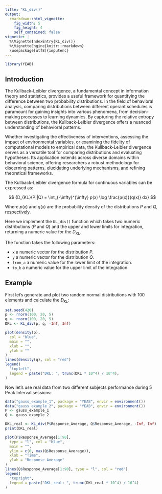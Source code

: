 ```yaml
---
title: "KL_div()"
output:
  rmarkdown::html_vignette:
    fig_width: 5
    fig_height: 4
    self_contained: false
vignette: |
  %\VignetteIndexEntry{KL_div()} 
  %\VignetteEngine{knitr::rmarkdown} 
  \usepackage[utf8]{inputenc}
---
```


```r
library(YEAB)
```

## Introduction

The Kullback-Leibler divergence, a fundamental concept in information theory and statistics, provides a useful framework for quantifying the difference between two probability distributions. In the field of behavioral analysis, comparing distributions between different operant schedules is paramount for gaining insights into various phenomena, from decision-making processes to learning dynamics. By capturing the relative entropy between distributions, the Kullback-Leibler divergence offers a nuanced understanding of behavioral patterns.

Whether investigating the effectiveness of interventions, assessing the impact of environmental variables, or examining the fidelity of computational models to empirical data, the Kullback-Leibler divergence serves as a versatile tool for comparing distributions and evaluating hypotheses. Its application extends across diverse domains within behavioral science, offering researchers a robust methodology for discerning patterns, elucidating underlying mechanisms, and refining theoretical frameworks.

The Kullback-Leibler divergence formula for continuous variables can be expressed as:

$$ {D_{KL}(P||Q) = \int_{-\infty}^{\infty} p(x) \log \frac{p(x)}{q(x)} dx} $$

Where $p(x)$ and $q(x)$ are the probability density of the distributions $P$ and $Q$, respectively.

Here we implement the `KL_div()` function which takes two numeric distributions ($P$ and $Q$) and the upper and lower limits for integration, returning a numeric value for the $D_{KL}$.

The function takes the following parameters:

- `x` a numeric vector for the distribution $P$.
- `y` a numeric vector for the distribution $Q$.
- `from_a` a numeric value for the lower limit of the integration.
- `to_b` a numeric value for the upper limit of the integration.

## Example

First let's generate and plot two random normal distributions with 100 elements and calculate the $D_{KL}$:

```r
set.seed(420)
p <- rnorm(100, 20, 5)
q <- rnorm(100, 20, 5)
DKL <- KL_div(p, q, -Inf, Inf)
```

```r
plot(density(p),
  col = "blue",
  main = "",
  xlab = "",
  ylab = ""
)
lines(density(q), col = "red")
legend(
  "topleft",
  legend = paste("DKL: ", trunc(DKL * 10^4) / 10^4),
)
```

Now let's use real data from two different subjects performance during 5 Peak Interval sessions:

```r
data("gauss_example_1", package = "YEAB", envir = environment())
data("gauss_example_2", package = "YEAB", envir = environment())
P <- gauss_example_1
Q <- gauss_example_2

DKL_real <- KL_div(P$Response_Average, Q$Response_Average, -Inf, Inf)
print(DKL_real)
```

```r
plot(P$Response_Average[1:90],
  type = "l", col = "blue",
  main = "",
  ylim = c(0, max(Q$Response_Average)),
  xlab = "Time",
  ylab = "Response Average"
)
lines(Q$Response_Average[1:90], type = "l", col = "red")
legend(
  "topright",
  legend = paste("DKL_real: ", trunc(DKL_real * 10^4) / 10^4)
)
```


